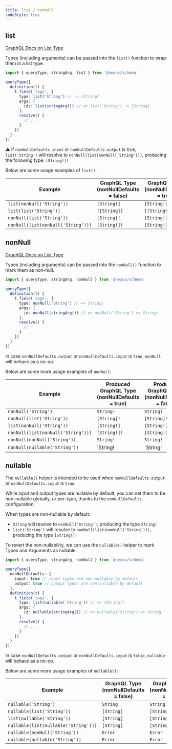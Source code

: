 ```yaml
---
title: list / nonNull
codeStyle: true
---
```


## list

[GraphQL Docs on List Type](https://graphql.org/learn/schema/#lists-and-non-null)

Types (including arguments) can be passed into the `list()` function to wrap them in a list type.

```ts
import { queryType, stringArg, list } from '@nexus/schema'

queryType({
  definition(t) {
    t.field('tags', {
      type: list('String') // -> [String]
      args: {
        ids: list(stringArg()) // or list('String') -> [String]
      },
      resolve() {
        // ...
      }
    })
  }
})
```

⚠️ If `nonNullDefaults.input` or `nonNullDefaults.output` is true, `list('String')` will resolve to `nonNull(list(nonNull('String')))`, producing the following type: `[String!]!`

Below are some usage examples of `list()`:

| Example                            | GraphQL Type (nonNullDefaults = false) | GraphQL Type (nonNullDefaults = true) |
| ---------------------------------- | -------------------------------------- | ------------------------------------- |
| `list(nonNull('String'))`          | `[String!]`                            | `[String!]!`                          |
| `list(list('String'))`             | `[[String]]`                           | `[[String!]!]!`                       |
| `nonNull(list('String'))`          | `[String]!`                            | `[String!]!`                          |
| `nonNull(list(nonNull('String')))` | `[String!]!`                           | `[String!]!`                          |

## nonNull

[GraphQL Docs on List Type](https://graphql.org/learn/schema/#lists-and-non-null)

Types (including arguments) can be passed into the `nonNull()` function to mark them as non-null.

```ts
import { queryType, stringArg, nonNull } from '@nexus/schema'

queryType({
  definition(t) {
    t.field('tags', {
      type: nonNull('String') // => String!
      args: {
        id: nonNull(stringArg()) // or nonNull('String') => String!
      },
      resolve() {
        // ...
      }
    })
  }
})
```

In case `nonNullDefaults.output` or `nonNullDefaults.input` is `true`, `nonNull` will behave as a no-op.

Below are some more usage examples of `nonNull`:

| Example                            | Produced GraphQL Type (nonNullDefaults = true) | Produced GraphQL Type (nonNullDefaults = false) |
| ---------------------------------- | ---------------------------------------------- | ----------------------------------------------- |
| `nonNull('String')`                | `String!`                                      | `String!`                                       |
| `nonNull(list('String'))`          | `[String]!`                                    | `[String]!`                                     |
| `list(nonNull('String'))`          | `[String!]`                                    | `[String!]`                                     |
| `nonNull(list(nonNull('String')))` | `[String!]!`                                   | `[String!]!`                                    |
| `nonNull(nonNull('String'))`       | `String!`                                      | `String!`                                       |
| `nonNull(nullable('String'))`      | `String!                                       | `String!                                        |

## nullable

The `nullable()` helper is intended to be used when `nonNullDefaults.output` or `nonNullDefaults.input` is `true`.

While input and output types are nullable by default, you can set them to be non-nullable globally, or per-type, thanks to the `nonNullDefaults` configuration.

When types are non-nullable by default:

- `String` will resolve to `nonNull('String')`, producing the type `String!`
- `list('String')` will resolve to `nonNull(list(nonNull('String')))`, producing the type `[String!]!`

To revert the non-nullability, we can use the `nullable()` helper to mark Types and Arguments as nullable.

```ts
import { queryType, stringArg, nonNull } from '@nexus/schema'

queryType({
  nonNullDefaults: {
    input: true // input types are non-nullable by default
    output: true // output types are non-nullable by default
  },
  definition(t) {
    t.field('tags', {
      type: list(nullable('String')) // => [String]!
      args: {
        id: nullable(stringArg()) // or nullable('String') => String
      },
      resolve() {
        // ...
      }
    })
  }
})
```

In case `nonNullDefaults.output` or `nonNullDefaults.input` is `false`, `nullable` will behave as a no-op.

Below are some more usage examples of `nullable()`:

| Example                              | GraphQL Type (nonNullDefaults = false) | GraphQL Type (nonNullDefaults = true) |
| ------------------------------------ | -------------------------------------- | ------------------------------------- |
| `nullable('String')`                 | `String`                               | `String`                              |
| `nullable(list('String'))`           | `[String]`                             | `[String!]`                           |
| `list(nullable('String'))`           | `[String]`                             | `[String]!`                           |
| `nullable(list(nullable('String')))` | `[String]`                             | `[String]`                            |
| `nullable(nonNull('String'))`        | `Error`                                | `Error`                               |
| `nullable(nullable('String'))`       | `Error`                                | `Error`                               |
